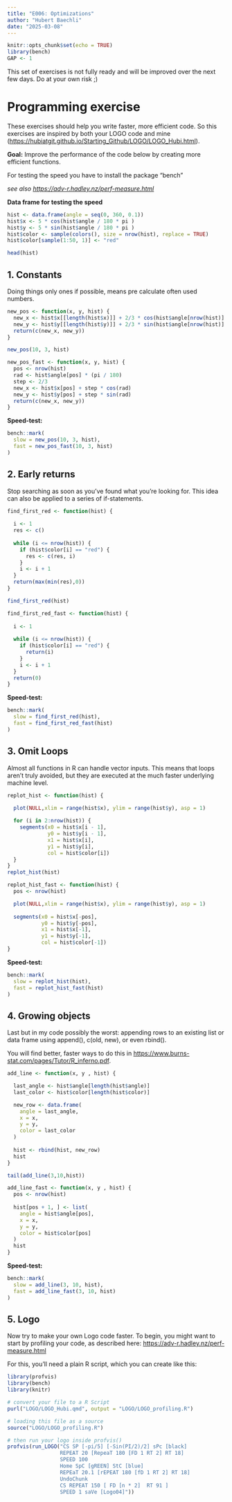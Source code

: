---
title: "E006: Optimizations"
author: "Hubert Baechli"
date: "2025-03-08"
---

```{r setup, include=FALSE}
knitr::opts_chunk$set(echo = TRUE)
library(bench)
GAP <- 1
```

::: callout-warning
This set of exercises is not fully ready and will be improved over the next few days. Do at your own risk ;)
:::

# Programming exercise

These exercises should help you write faster, more efficient code. So this exercises are inspired by both your LOGO code and mine (<https://hubiatgit.github.io/Starting_Github/LOGO/LOGO_Hubi.html>).

**Goal:** Improve the performance of the code below by creating more efficient functions.

::: callout-tip
For testing the speed you have to install the package "bench"

*see also <https://adv-r.hadley.nz/perf-measure.html>*
:::

**Data frame for testing the speed**

```{r}
hist <- data.frame(angle = seq(0, 360, 0.1))
hist$x <- 5 * cos(hist$angle / 180 * pi )
hist$y <- 5 * sin(hist$angle / 180 * pi )
hist$color <- sample(colors(), size = nrow(hist), replace = TRUE)
hist$color[sample(1:50, 1)] <- "red"

head(hist)
```

## 1. Constants

Doing things only ones if possible, means pre calculate often used numbers.

```{r}
new_pos <- function(x, y, hist) {
  new_x <- hist$x[[length(hist$x)]] + 2/3 * cos(hist$angle[nrow(hist)] * (pi / 180))
  new_y <- hist$y[[length(hist$y)]] + 2/3 * sin(hist$angle[nrow(hist)] * (pi / 180))
  return(c(new_x, new_y))
}

new_pos(10, 3, hist)
```

```{r, echo=FALSE}
new_pos_fast <- function(x, y, hist) {
  pos <- nrow(hist)
  rad <- hist$angle[pos] * (pi / 180)
  step <- 2/3
  new_x <- hist$x[pos] + step * cos(rad)
  new_y <- hist$y[pos] + step * sin(rad)
  return(c(new_x, new_y))
}
```

**Speed-test:**

```{r}
bench::mark(
  slow = new_pos(10, 3, hist),
  fast = new_pos_fast(10, 3, hist)
)
```

## 2. Early returns

Stop searching as soon as you've found what you're looking for. This idea can also be applied to a series of if-statements.

```{r}
find_first_red <- function(hist) {
 
  i <- 1
  res <- c() 
  
  while (i <= nrow(hist)) {
    if (hist$color[i] == "red") {
      res <- c(res, i)
    }
    i <- i + 1
  }
  return(max(min(res),0))
}

find_first_red(hist)
```

```{r, echo=FALSE}
find_first_red_fast <- function(hist) {
  
  i <- 1
  
  while (i <= nrow(hist)) {
    if (hist$color[i] == "red") {
      return(i)
    }
    i <- i + 1
  }
  return(0)
}

```

**Speed-test:**

```{r}
bench::mark(
  slow = find_first_red(hist),
  fast = find_first_red_fast(hist)
)
```

## 3. Omit Loops

Almost all functions in R can handle vector inputs. This means that loops aren’t truly avoided, but they are executed at the much faster underlying machine level.

```{r}
replot_hist <- function(hist) {

  plot(NULL,xlim = range(hist$x), ylim = range(hist$y), asp = 1)
  
  for (i in 2:nrow(hist)) {
    segments(x0 = hist$x[i - 1], 
             y0 = hist$y[i - 1],
             x1 = hist$x[i], 
             y1 = hist$y[i],
             col = hist$color[i])
  }
}
replot_hist(hist)
```

```{r, echo=FALSE}
replot_hist_fast <- function(hist) {
  pos <- nrow(hist)

  plot(NULL,xlim = range(hist$x), ylim = range(hist$y), asp = 1)
  
  segments(x0 = hist$x[-pos], 
           y0 = hist$y[-pos],
           x1 = hist$x[-1], 
           y1 = hist$y[-1],
           col = hist$color[-1])
}
```

**Speed-test:**

```{r}
bench::mark(
  slow = replot_hist(hist),
  fast = replot_hist_fast(hist)
)
```

## 4. Growing objects

Last but in my code possibly the worst: appending rows to an existing list or data frame using append(), c(old, new), or even rbind().

::: callout-tip
You will find better, faster ways to do this in <https://www.burns-stat.com/pages/Tutor/R_inferno.pdf>.
:::

```{r}
add_line <- function(x, y , hist) {

  last_angle <- hist$angle[length(hist$angle)]
  last_color <- hist$color[length(hist$color)]

  new_row <- data.frame(
    angle = last_angle,
    x = x,
    y = y,
    color = last_color
  )
  
  hist <- rbind(hist, new_row)
  hist
}

tail(add_line(3,10,hist))
```

```{r, echo=FALSE}
add_line_fast <- function(x, y , hist) {
  pos <- nrow(hist)
  
  hist[pos + 1, ] <- list(
    angle = hist$angle[pos],
    x = x,
    y = y,
    color = hist$color[pos]
  )
  hist
}
```

**Speed-test:**

```{r}
bench::mark(
  slow = add_line(3, 10, hist),
  fast = add_line_fast(3, 10, hist)
)
```

## 5. Logo

Now try to make your own Logo code faster. To begin, you might want to start by profiling your code, as described here: <https://adv-r.hadley.nz/perf-measure.html>

::: callout-tip
For this, you'll need a plain R script, which you can create like this:

```{r, eval = FALSE}
library(profvis)
library(bench)
library(knitr)

# convert your file to a R Script
purl("LOGO/LOGO_Hubi.qmd", output = "LOGO/LOGO_profiling.R")

# loading this file as a source
source("LOGO/LOGO_profiling.R")

# then run your logo inside profvis()
profvis(run_LOGO("CS SP [-pi/5] [-Sin(PI/2)/2] sPc [black]
                 REPEAT 20 [RepeaT 180 [FD 1 RT 2] RT 18]
                 SPEED 100
                 Home SpC [gREEN] StC [blue]
                 REPEaT 20.1 [rEPEAT 180 [fD 1 RT 2] RT 18]
                 UndoChunk
                 CS REPEAT 150 [ FD [n * 2]  RT 91 ]
                 SPEED 1 saVe [Logo04]"))
```
:::
